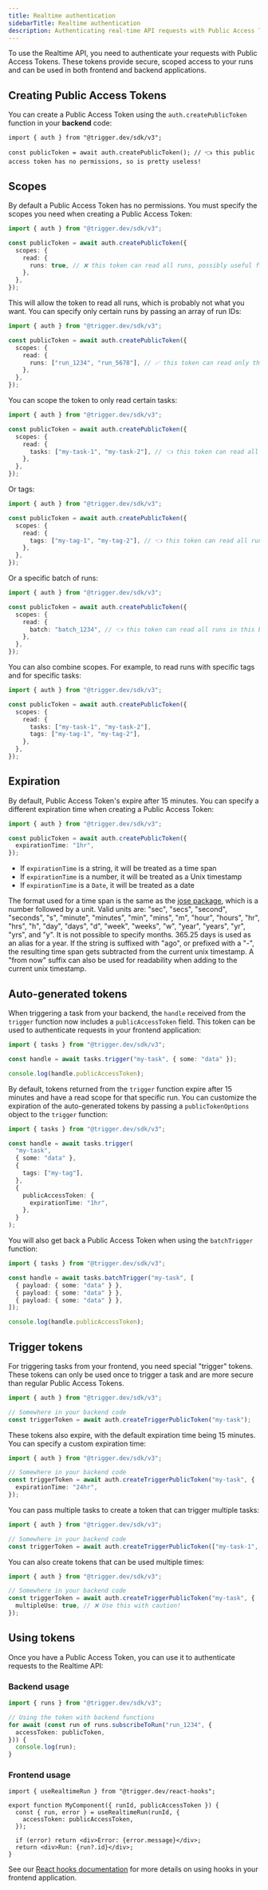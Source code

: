 ```yaml
---
title: Realtime authentication
sidebarTitle: Realtime authentication
description: Authenticating real-time API requests with Public Access Tokens
---
```


To use the Realtime API, you need to authenticate your requests with Public Access Tokens. These tokens provide secure, scoped access to your runs and can be used in both frontend and backend applications.

## Creating Public Access Tokens

You can create a Public Access Token using the `auth.createPublicToken` function in your **backend** code:

```tsx
import { auth } from "@trigger.dev/sdk/v3";

const publicToken = await auth.createPublicToken(); // 👈 this public access token has no permissions, so is pretty useless!
```

## Scopes

By default a Public Access Token has no permissions. You must specify the scopes you need when creating a Public Access Token:

```ts
import { auth } from "@trigger.dev/sdk/v3";

const publicToken = await auth.createPublicToken({
  scopes: {
    read: {
      runs: true, // ❌ this token can read all runs, possibly useful for debugging/testing
    },
  },
});
```

This will allow the token to read all runs, which is probably not what you want. You can specify only certain runs by passing an array of run IDs:

```ts
import { auth } from "@trigger.dev/sdk/v3";

const publicToken = await auth.createPublicToken({
  scopes: {
    read: {
      runs: ["run_1234", "run_5678"], // ✅ this token can read only these runs
    },
  },
});
```

You can scope the token to only read certain tasks:

```ts
import { auth } from "@trigger.dev/sdk/v3";

const publicToken = await auth.createPublicToken({
  scopes: {
    read: {
      tasks: ["my-task-1", "my-task-2"], // 👈 this token can read all runs of these tasks
    },
  },
});
```

Or tags:

```ts
import { auth } from "@trigger.dev/sdk/v3";

const publicToken = await auth.createPublicToken({
  scopes: {
    read: {
      tags: ["my-tag-1", "my-tag-2"], // 👈 this token can read all runs with these tags
    },
  },
});
```

Or a specific batch of runs:

```ts
import { auth } from "@trigger.dev/sdk/v3";

const publicToken = await auth.createPublicToken({
  scopes: {
    read: {
      batch: "batch_1234", // 👈 this token can read all runs in this batch
    },
  },
});
```

You can also combine scopes. For example, to read runs with specific tags and for specific tasks:

```ts
import { auth } from "@trigger.dev/sdk/v3";

const publicToken = await auth.createPublicToken({
  scopes: {
    read: {
      tasks: ["my-task-1", "my-task-2"],
      tags: ["my-tag-1", "my-tag-2"],
    },
  },
});
```

## Expiration

By default, Public Access Token's expire after 15 minutes. You can specify a different expiration time when creating a Public Access Token:

```ts
import { auth } from "@trigger.dev/sdk/v3";

const publicToken = await auth.createPublicToken({
  expirationTime: "1hr",
});
```

- If `expirationTime` is a string, it will be treated as a time span
- If `expirationTime` is a number, it will be treated as a Unix timestamp
- If `expirationTime` is a `Date`, it will be treated as a date

The format used for a time span is the same as the [jose package](https://github.com/panva/jose), which is a number followed by a unit. Valid units are: "sec", "secs", "second", "seconds", "s", "minute", "minutes", "min", "mins", "m", "hour", "hours", "hr", "hrs", "h", "day", "days", "d", "week", "weeks", "w", "year", "years", "yr", "yrs", and "y". It is not possible to specify months. 365.25 days is used as an alias for a year. If the string is suffixed with "ago", or prefixed with a "-", the resulting time span gets subtracted from the current unix timestamp. A "from now" suffix can also be used for readability when adding to the current unix timestamp.

## Auto-generated tokens

When triggering a task from your backend, the `handle` received from the `trigger` function now includes a `publicAccessToken` field. This token can be used to authenticate requests in your frontend application:

```ts
import { tasks } from "@trigger.dev/sdk/v3";

const handle = await tasks.trigger("my-task", { some: "data" });

console.log(handle.publicAccessToken);
```

By default, tokens returned from the `trigger` function expire after 15 minutes and have a read scope for that specific run. You can customize the expiration of the auto-generated tokens by passing a `publicTokenOptions` object to the `trigger` function:

```ts
import { tasks } from "@trigger.dev/sdk/v3";

const handle = await tasks.trigger(
  "my-task",
  { some: "data" },
  {
    tags: ["my-tag"],
  },
  {
    publicAccessToken: {
      expirationTime: "1hr",
    },
  }
);
```

You will also get back a Public Access Token when using the `batchTrigger` function:

```ts
import { tasks } from "@trigger.dev/sdk/v3";

const handle = await tasks.batchTrigger("my-task", [
  { payload: { some: "data" } },
  { payload: { some: "data" } },
  { payload: { some: "data" } },
]);

console.log(handle.publicAccessToken);
```

## Trigger tokens

For triggering tasks from your frontend, you need special "trigger" tokens. These tokens can only be used once to trigger a task and are more secure than regular Public Access Tokens.

```ts
import { auth } from "@trigger.dev/sdk/v3";

// Somewhere in your backend code
const triggerToken = await auth.createTriggerPublicToken("my-task");
```

These tokens also expire, with the default expiration time being 15 minutes. You can specify a custom expiration time:

```ts
import { auth } from "@trigger.dev/sdk/v3";

// Somewhere in your backend code
const triggerToken = await auth.createTriggerPublicToken("my-task", {
  expirationTime: "24hr",
});
```

You can pass multiple tasks to create a token that can trigger multiple tasks:

```ts
import { auth } from "@trigger.dev/sdk/v3";

// Somewhere in your backend code
const triggerToken = await auth.createTriggerPublicToken(["my-task-1", "my-task-2"]);
```

You can also create tokens that can be used multiple times:

```ts
import { auth } from "@trigger.dev/sdk/v3";

// Somewhere in your backend code
const triggerToken = await auth.createTriggerPublicToken("my-task", {
  multipleUse: true, // ❌ Use this with caution!
});
```

## Using tokens

Once you have a Public Access Token, you can use it to authenticate requests to the Realtime API:

### Backend usage

```ts
import { runs } from "@trigger.dev/sdk/v3";

// Using the token with backend functions
for await (const run of runs.subscribeToRun("run_1234", {
  accessToken: publicToken,
})) {
  console.log(run);
}
```

### Frontend usage

```tsx
import { useRealtimeRun } from "@trigger.dev/react-hooks";

export function MyComponent({ runId, publicAccessToken }) {
  const { run, error } = useRealtimeRun(runId, {
    accessToken: publicAccessToken,
  });

  if (error) return <div>Error: {error.message}</div>;
  return <div>Run: {run?.id}</div>;
}
```

See our [React hooks documentation](/realtime/react-hooks) for more details on using hooks in your frontend application.
